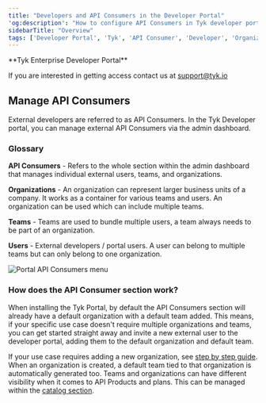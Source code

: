 ```yaml
---
title: "Developers and API Consumers in the Developer Portal"
'og:description': "How to configure API Consumers in Tyk developer portal"
sidebarTitle: "Overview"
tags: ['Developer Portal', 'Tyk', 'API Consumer', 'Developer', 'Organization', 'Invite Codes', 'Consumer Registration']
---
```



<Note>
**Tyk Enterprise Developer Portal**

If you are interested in getting access contact us at [support@tyk.io](<mailto:support@tyk.io?subject=Tyk Enterprise Portal Beta>)
</Note>


## Manage API Consumers

External developers are referred to as API Consumers. In the Tyk Developer portal, you can manage external API Consumers via the admin dashboard.

### Glossary

**API Consumers** - Refers to the whole section within the admin dashboard that manages individual external users, teams, and organizations.

**Organizations** - An organization can represent larger business units of a company. It works as a container for various teams and users. An organization can be used which can include multiple teams.

**Teams** - Teams are used to bundle multiple users, a team always needs to be part of an organization.

**Users** - External developers / portal users. A user can belong to multiple teams but can only belong to one organization.

<img src="/img/dashboard/portal-management/enterprise-portal/api-consumers-menu.png" alt="Portal API Consumers menu" />

### How does the API Consumer section work?

When installing the Tyk Portal, by default the API Consumers section will already have a default organization with a default team added. This means, if your specific use case doesn't require multiple organizations and teams, you can get started straight away and invite a new external user to the developer portal, adding them to the default organization and default team.

If your use case requires adding a new organization, see [step by step guide](/5.8/tyk-stack/tyk-developer-portal/enterprise-developer-portal/managing-access/manage-api-consumer-organisations). When an organization is created, a default team tied to that organization is automatically generated too. Teams and organizations can have different visibility when it comes to API Products and plans. This can be managed within the [catalog section](/5.8/tyk-stack/tyk-developer-portal/enterprise-developer-portal/managing-access/manage-catalogues#create-a-new-catalog).
